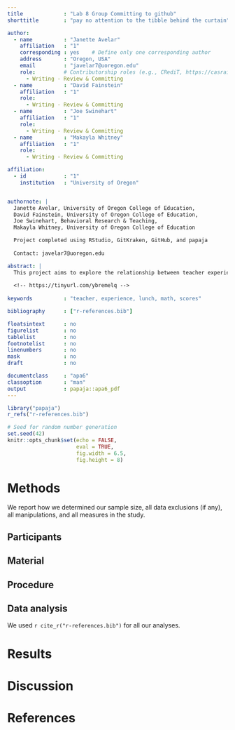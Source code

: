 ```yaml
---
title             : "Lab 8 Group Committing to github"
shorttitle        : "pay no attention to the tibble behind the curtain"

author: 
  - name          : "Janette Avelar"
    affiliation   : "1"
    corresponding : yes    # Define only one corresponding author
    address       : "Oregon, USA"
    email         : "javelar7@uoregon.edu"
    role:         # Contributorship roles (e.g., CRediT, https://casrai.org/credit/)
      - Writing - Review & Committing
  - name          : "David Fainstein"
    affiliation   : "1"
    role:
      - Writing - Review & Committing
  - name          : "Joe Swinehart"
    affiliation   : "1"
    role:
      - Writing - Review & Committing
  - name          : "Makayla Whitney"
    affiliation   : "1"
    role:
      - Writing - Review & Committing

affiliation:
  - id            : "1"
    institution   : "University of Oregon"


authornote: |
  Janette Avelar, University of Oregon College of Education,
  David Fainstein, University of Oregon College of Education,
  Joe Swinehart, Behavioral Research & Teaching,
  Makayla Whitney, University of Oregon College of Education

  Project completed using RStudio, GitKraken, GitHub, and papaja
  
  Contact: javelar7@uoregon.edu

abstract: |
  This project aims to explore the relationship between teacher experience and student math scores, with an additional look at how free/reduced price lunch status correpsonds to that relationship.
  
  <!-- https://tinyurl.com/ybremelq -->
  
keywords          : "teacher, experience, lunch, math, scores"

bibliography      : ["r-references.bib"]

floatsintext      : no
figurelist        : no
tablelist         : no
footnotelist      : no
linenumbers       : no
mask              : no
draft             : no

documentclass     : "apa6"
classoption       : "man"
output            : papaja::apa6_pdf
---
```


```r
library("papaja")
r_refs("r-references.bib")
```

```r
# Seed for random number generation
set.seed(42)
knitr::opts_chunk$set(echo = FALSE,
                      eval = TRUE,
                      fig.width = 6.5,
                      fig.height = 8)
```



# Methods
We report how we determined our sample size, all data exclusions (if any), all manipulations, and all measures in the study. <!-- 21-word solution (Simmons, Nelson & Simonsohn, 2012; retrieved from http://ssrn.com/abstract=2160588) -->

## Participants

## Material

## Procedure

## Data analysis
We used `r cite_r("r-references.bib")` for all our analyses.


# Results

# Discussion


\newpage

# References

\begingroup
\setlength{\parindent}{-0.5in}
\setlength{\leftskip}{0.5in}

<div id="refs" custom-style="Bibliography"></div>
\endgroup
